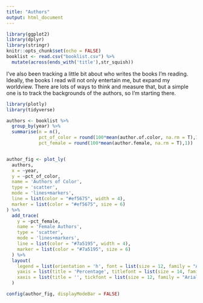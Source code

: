 ```yaml
---
title: "Authors"
output: html_document
---
```


```r
library(ggplot2)
library(dplyr)
library(stringr)
knitr::opts_chunk$set(echo = FALSE)
booklist <- read.csv("booklist.csv") %>%
  mutate(across(ends_with('title'),str_squish))

```

I've also been tracking a little bit about who writes the books I'm reading. Ideally, the books I read will not only entertain me, but expand my worldview. There are lots of ways to think and measure that, but a simple one is to track the
backgrounds of the authors, so I'm starting there.


```r

library(plotly)
library(tidyverse)

authors <- booklist %>%
  group_by(year) %>%
  summarise(n = n(),
            pct_of_color = round(100*mean(author.of.color, na.rm = T),1),
            pct_female = round(100*mean(author.female, na.rm = T),1)) 


author_fig <- plot_ly(
  authors, 
  x = ~year, 
  y = ~pct_of_color, 
  name = 'Authors of Color', 
  type = 'scatter', 
  mode = 'lines+markers',
  line = list(color = "#ef5675", width = 4),
  marker = list(color = "#ef5675", size = 6)
) %>%
  add_trace(
    y = ~pct_female, 
    name = 'Female Authors', 
    type = 'scatter', 
    mode = 'lines+markers',
    line = list(color = "#7a5195", width = 4),
    marker = list(color = "#7a5195", size = 6)
  ) %>%
  layout(
    legend = list(orientation = 'h', font = list(size = 12, family = "Arial")),
    yaxis = list(title = 'Percentage', titlefont = list(size = 14, family = "Arial")),
    xaxis = list(title = '', tickfont = list(size = 12, family = "Arial"))
  )

config(author_fig, displayModeBar = FALSE)

  
```
